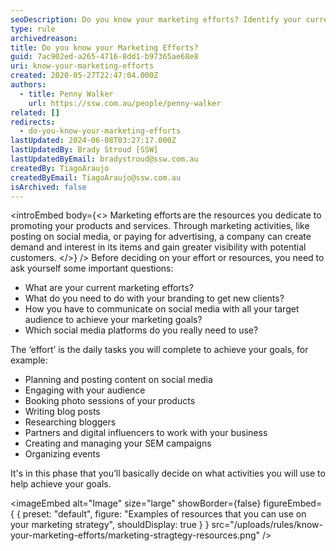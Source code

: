 ```yaml
---
seoDescription: Do you know your marketing efforts? Identify your current marketing activities and determine what's working and what's not to optimize your strategy.
type: rule
archivedreason:
title: Do you know your Marketing Efforts?
guid: 7ac902ed-a265-4716-8dd1-b97365ae68e8
uri: know-your-marketing-efforts
created: 2020-05-27T22:47:04.000Z
authors:
  - title: Penny Walker
    url: https://ssw.com.au/people/penny-walker
related: []
redirects:
  - do-you-know-your-marketing-efforts
lastUpdated: 2024-06-08T03:27:17.000Z
lastUpdatedBy: Brady Stroud [SSW]
lastUpdatedByEmail: bradystroud@ssw.com.au
createdBy: TiagoAraujo
createdByEmail: TiagoAraujo@ssw.com.au
isArchived: false
---
```


<introEmbed
  body={<>
Marketing efforts are the resources you dedicate to promoting your products and services. Through marketing activities, like posting on social media, or paying for advertising, a company can create demand and interest in its items and gain greater visibility with potential customers.
  </>}
/>
Before deciding on your effort or resources, you need to ask yourself some important questions:

- What are your current marketing efforts?
- What do you need to do with your branding to get new clients?
- How you have to communicate on social media with all your target audience to achieve your marketing goals?
- Which social media platforms do you really need to use?

The ‘effort’ is the daily tasks you will complete to achieve your goals, for example:

- Planning and posting content on social media
- Engaging with your audience
- Booking photo sessions of your products
- Writing blog posts
- Researching bloggers
- Partners and digital influencers to work with your business
- Creating and managing your SEM campaigns
- Organizing events

It's in this phase that you’ll basically decide on what activities you will use to help achieve your goals.


<imageEmbed
  alt="Image"
  size="large"
  showBorder={false}
  figureEmbed={ {
    preset: "default",
    figure: "Examples of resources that you can use on your marketing strategy",
    shouldDisplay: true
  } }
  src="/uploads/rules/know-your-marketing-efforts/marketing-stragtegy-resources.png"
/>
